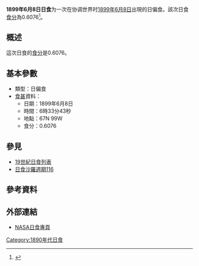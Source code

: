 {{Infobox Solar eclipse
| Year        = 1899
| Month       = 6
| Day         = 8
| Type        = 日偏食
| Image       = SE1899Jun08P.gif
| Image size  = 200px
| Image intro = 1899年6月8日日偏食路徑圖
  <!--   日食資料   -->
| Gamma       = 1.2089
| Mag         = 0.6076
| Saros       = [[日食沙羅週期116|116]]
| Saros total = 
| Saros seq   = 
  <!--     食甚     -->
| Duration    = 
| Location    = 
| Coords      = 
| Width       = 
  <!--   開始時間   -->
| Partial     = 
| Start type  = 
| Centre      = 
| Greatest    = 06:33:43
  <!--     倒數     -->
| hour        = 06
| minute      = 33
| second      = 43
| Duration_s  = 
}}
'''1899年6月8日日食'''为一次在协调世界时[[1899年|1899年]][[6月8日|6月8日]]出現的日偏食。該次日食[[食分|食分]]為0.6076<ref name="nasa_catalog_list">{{cite web |url=http://eclipse.gsfc.nasa.gov/SEcat5/SE1801-1900.html |title=Catalog of Solar Eclipses: 1801 to 1900 |language=en |publisher=[[NASA|NASA]] |accessdate=2009-07-26 |archiveurl=https://web.archive.org/web/20150112204733/http://eclipse.gsfc.nasa.gov/SEcat5/SE1801-1900.html |archivedate=2015-01-12 |deadurl=no }}</ref>。

== 概述 ==
這次日食的[[食分|食分]]是0.6076。

== 基本參數 ==
{{NoteUTC}}
* 類型：日偏食
*[[食甚|食甚]]資料：
** 日期：1899年6月8日
** 時間：6時33分43秒 
** 地點：67N 99W
** 食分：0.6076

== 參見 ==
{{日食主題}}
* [[19世紀日食列表|19世紀日食列表]]
* [[日食沙羅週期116|日食沙羅週期116]]

== 參考資料 ==
{{reflist}}

== 外部連結 ==
* [http://eclipse.gsfc.nasa.gov/solar.html NASA日食專頁]{{Wayback|url=http://eclipse.gsfc.nasa.gov/solar.html |date=20190108200537 }}{{en icon}}

{{日食}}

[[Category:1890年代日食|Category:1890年代日食]]


{{Eclipse-stub}}